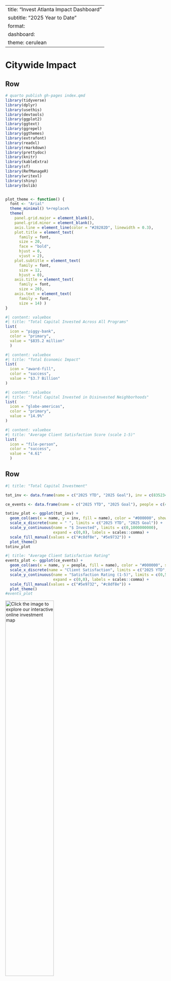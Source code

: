 
---
title: "Invest Atlanta Impact Dashboard"
subtitle: "2025 Year to Date"
format: 
  dashboard:
    theme: cerulean
---

# Citywide Impact

## Row {height="30%"}

```r
# quarto publish gh-pages index.qmd
library(tidyverse)
library(dplyr)
library(usethis)
library(devtools)
library(ggplot2)
library(ggtext)
library(ggrepel)
library(ggthemes)
library(extrafont)
library(readxl)
library(rmarkdown)
library(prettydoc)
library(knitr)
library(kableExtra)
library(sf)
library(RefManageR)
library(writexl)
library(shiny)
library(bslib)


plot_theme <- function() {
  font <- "Arial"
  theme_minimal() %+replace%
  theme(
    panel.grid.major = element_blank(),
    panel.grid.minor = element_blank(),
    axis.line = element_line(color = "#28282D", linewidth = 0.3),
    plot.title = element_text(
      family = font,
      size = 20,
      face = "bold",
      hjust = 0,
      vjust = 2),
    plot.subtitle = element_text(
      family = font,
      size = 12,
      hjust = 0),
    axis.title = element_text(
      family = font,
      size = 20),
    axis.text = element_text(
      family = font,
      size = 14) ) 
}


```

``` r
#| content: valuebox
#| title: "Total Capital Invested Across All Programs"
list(
  icon = "piggy-bank", 
  color = "primary", 
  value = "$835.2 million"
  )
```

```r
#| content: valuebox
#| title: "Total Economic Impact"
list(
  icon = "award-fill",
  color = "success", 
  value = "$3.7 Billion"
)
```

```r
#| content: valuebox
#| title: "Total Capital Invested in Disinvested Neighborhoods"
list(
  icon = "globe-americas",
  color = "primary",
  value = "14.9%"
)
```

``` r
#| content: valuebox
#| title: "Average Client Satisfaction Score (scale 1-5)"
list(
  icon = "file-person", 
  color = "success", 
  value = "4.61"
  )
```


## Row {height="70%"}

``` r
#| title: "Total Capital Investment"

tot_inv <- data.frame(name = c("2025 YTD", "2025 Goal"), inv = c(835234141.82, 930000000))

ce_events <- data.frame(name = c("2025 YTD", "2025 Goal"), people = c(4.61, 4.3))

totinv_plot <- ggplot(tot_inv) +
  geom_col(aes(x = name, y = inv, fill = name), color = "#000000", show.legend = FALSE) +
  scale_x_discrete(name = " ", limits = c("2025 YTD", "2025 Goal")) +
  scale_y_continuous(name = "$ Invested", limits = c(0,1000000000), 
                     expand = c(0,0), labels = scales::comma) +
  scale_fill_manual(values = c("#c8df8e", "#5e9732")) +
  plot_theme()
totinv_plot
```



``` r
#| title: "Average Client Satisfaction Rating"
events_plot <- ggplot(ce_events) +
  geom_col(aes(x = name, y = people, fill = name), color = "#000000", show.legend = FALSE) +
  scale_x_discrete(name = "Client Satisfaction", limits = c("2025 YTD", "2025 Goal")) +
  scale_y_continuous(name = "Satisfaction Rating (1-5)", limits = c(0,5), 
                     expand = c(0,0), labels = scales::comma) +
  scale_fill_manual(values = c("#5e9732", "#c8df8e")) +
  plot_theme()
#events_plot
```
[![Click the image to explore our interactive online investment map](wins_map_20250910.png){width=55%}](https://iatl.maps.arcgis.com/apps/instant/basic/index.html?appid=112649da7b1d4fa58098c16cc402dcc4){target="_blank"}



# Small Business Investment

## Row {height="30%"}

``` r
#| content: valuebox
#| title: "Direct Investment"
list(
  icon = "piggy-bank", 
  color = "success", 
  value = "$7.7 Million"
  )
```

```r
#| content: valuebox
#| title: "Small Businesses Funded (Grants and Loans)"
list(
  icon = "award-fill",
  color = "primary",
  value = 37
)
```


``` r
#| content: valuebox
#| title: "Small Businesses Receiving Business Consulting Services"
list(
  icon = "door-open", 
  color = "success", 
  value = "467"
  )
```


``` r
#| content: valuebox
#| title: "Small Business Funded in Disinvested Neighborhoods"
list(
  icon = "globe-americas", 
  color = "primary", 
  value = "30.8%"
  )
```


## Row {height="70%"}

``` r
#| title: "Small Business Investment"
sb_inv <- data.frame(name = c("2025 YTD", "2025 Goal"), inv = c(7745209, 8500000))

sb_support <- data.frame(name = c("2025 YTD", "2025 Goal"), support = c(506, 1000))

sb_ta <- data.frame(name = c("2025 YTD", "2025 Goal"), hours = c(40, 400))

sbinv_plot <- ggplot(sb_inv) +
  geom_col(aes(x = name, y = inv, fill = name), color = "#000000", show.legend = FALSE) +
  scale_x_discrete(name = "Small Business Investment", limits = c("2025 YTD", "2025 Goal")) +
  scale_y_continuous(name = "Direct Investment ($)", limits = c(0,9000000), 
                     expand = c(0,0), labels = scales::comma) +
  scale_fill_manual(values = c("#009ddc", "#002d56")) +
  plot_theme()
sbinv_plot
```



``` r
#| title: "Small Businesses Supported via Grants, Loans, and Consulting"
sbsupport_plot <- ggplot(sb_support) +
  geom_col(aes(x = name, y = support, fill = name), color = "#000000", show.legend = FALSE) +
  scale_x_discrete(name = "Total Support", 
                   limits = c("2025 YTD", "2025 Goal")) +
  scale_y_continuous(name = "Number of Small Businesses", limits = c(0,1100), 
                     expand = c(0,0), labels = scales::comma) +
  scale_fill_manual(values = c("#5e9732", "#c8df8e")) +
  plot_theme()
sbsupport_plot
```

``` r
#| title: "Hours of Business Consulting Services"
sbta_plot <- ggplot(sb_ta) +
  geom_col(aes(x = name, y = hours, fill = name), color = "#000000", show.legend = FALSE) +
  scale_x_discrete(name = "Business Consulting", limits = c("2025 YTD", "2025 Goal")) +
  scale_y_continuous(name = "Services Provided (Hrs)", limits = c(0,500), 
                     expand = c(0,0), labels = scales::comma) +
  scale_fill_manual(values = c("#002d56", "#009ddc")) +
  plot_theme()
sbta_plot
```





# Neighborhood Investment


## Row {height="30%"}

``` r
#| content: valuebox
#| title: "NMTC Financing"
list(
  icon = "award-fill",
  color = "primary",
  value = "$21.5 Million"
)
```


```r
#| content: valuebox
#| title: "TAD Financing"
list(
  icon = "piggy-bank", 
  color = "success", 
  value = "$7.9 Million"
  )
```

```r
#| content: valuebox
#| title: "TAD Project Leveraged Capital"
list(
  icon = "door-open", 
  color = "primary", 
  value = "$202 Million"
  )
```


``` r
#| content: valuebox
#| title: "C-PACE Clean Energy Total Investment"
list(
  icon = "globe-americas",
  color = "success",
  value = "$25.4 Million"
)
```


## Row {height="70%"}

``` r
#| title: "Investment in Disinvested Neighborhoods"
nb_dn <- data.frame(Location = c("Disinvested Neighborhoods", "Citywide"), 
                    pct = c(14.9, 87.2))

nb_dn <- nb_dn %>% mutate(prop = pct / sum(nb_dn$pct), 
                          label = scales::percent(prop, accuracy = 0.1)) %>%
  arrange(prop) %>% mutate(ypos = cumsum(prop) - 0.5*prop, 
                           Location = factor(Location, levels = Location[order(-(prop))], ordered = TRUE))

nb_tad <- data.frame(name = c("Invest Atlanta", "Total Capital Investment"), 
                     support = c(29903000, 267334679.07))

nb_res <- data.frame(name = c("2025 YTD", "2025 Goal"), ppl = c(14019, 9000))

aemi_res <- data.frame(name = c("2025 YTD", "2025 Goal"), ppl = c(7655, 10000))

nbdn_plot <- ggplot(nb_dn) +
  geom_bar(aes(x = "", y = prop, fill = Location), color = "#000000", 
           stat = "identity", width = 1, show.legend = TRUE) +
  coord_polar("y", start = 0) +
  geom_text(aes(x = "", y = ypos, label = label), size = 4, color = "white") +
  scale_fill_manual(values = c("#009ddc", "#002d56")) +
  theme_void() +
  theme(legend.position = 'bottom', legend.text = element_text(size = 16))
#nbdn_plot
```


``` r
#| title: "Investment in Neighborhood Development"
nbtad_plot <- ggplot(nb_tad) +
  geom_col(aes(x = name, y = support, fill = name), color = "#000000", show.legend = FALSE) +
  scale_x_discrete(name = "Neighborhood Investment", limits = c("Invest Atlanta", "Total Capital Investment")) +
  scale_y_continuous(name = "Investment ($)", limits = c(0,300000000), 
                     expand = c(0,0), labels = scales::comma) +
  scale_fill_manual(values = c("#5e9732", "#c8df8e")) +
  plot_theme()
nbtad_plot
```


``` r
#| title: "Community Engagement: Invest Atlanta Events"
nbres_plot <- ggplot(nb_res) +
  geom_col(aes(x = name, y = ppl, fill = name), color = "#000000", show.legend = FALSE) +
  scale_x_discrete(name = " ", limits = c("2025 YTD", "2025 Goal")) +
  scale_y_continuous(name = "Attendees", limits = c(0,15000), 
                     expand = c(0,0), labels = scales::comma) +
  scale_fill_manual(values = c("#002d56", "#009ddc")) +
  plot_theme()
nbres_plot
```


``` r
#| title: "Atlanta Residents Served via AEMI Projects"
aemi_plot <- ggplot(aemi_res) +
  geom_col(aes(x = name, y = ppl, fill = name), color = "#000000", show.legend = FALSE) +
  scale_x_discrete(name = " ", limits = c("2025 YTD", "2025 Goal")) +
  scale_y_continuous(name = "Residents Served", limits = c(0,11000), 
                     expand = c(0,0), labels = scales::comma) +
  scale_fill_manual(values = c("#c8df8e", "#5e9732")) +
  plot_theme()
aemi_plot
```

# Housing


## Row {height="30%"}

``` r
#| content: valuebox
#| title: "Total Capital Invested (Housing)"
list(
  icon = "piggy-bank", 
  color = "success", 
  value = "$338.2 Million"
  )
```

```r
#| content: valuebox
#| title: "Total Affordable Housing Units Financed"
list(
  icon = "house-add",
  color = "primary",
  value = "770"
)
```


``` r
#| content: valuebox
#| title: "Affordable Units <60% AMI"
list(
  icon = "door-open", 
  color = "success", 
  value = 534
  )
```


``` r
#| content: valuebox
#| title: "Homeownership Incentives (Down Payment, Home Rehab)"
list(
  icon = "house-door", 
  color = "primary", 
  value = 183
  )
```

## Row {height="70%"}

``` r
#| title: "Affordable Housing Units Financed"
hs_ahu <- data.frame(name = c("2025 YTD", "2025 Goal"), inv = c(770, 1900))

hs_ho <- data.frame(name = c("2025 YTD", "2025 Goal"), support = c(183, 400))

hsahu_plot <- ggplot(hs_ahu) +
  geom_col(aes(x = name, y = inv, fill = name), color = "#000000", show.legend = FALSE) +
  scale_x_discrete(name = "Affordable Housing Units Funded", limits = c("2025 YTD", "2025 Goal")) +
  scale_y_continuous(name = "Number of Affordable Housing Units", limits = c(0,2000), 
                     expand = c(0,0), labels = scales::comma) +
  scale_fill_manual(values = c("#009ddc", "#002d56")) +
  plot_theme()

hsahu_plot
```



``` r
#| title: "Homeownership Incentives Provided"
hsho_plot <- ggplot(hs_ho) +
  geom_col(aes(x = name, y = support, fill = name), color = "#000000", show.legend = FALSE) +
  scale_x_discrete(name = " ", limits = c("2025 YTD", "2025 Goal")) +
  scale_y_continuous(name = "Number of Homeowners", limits = c(0,410), 
                     expand = c(0,0), labels = scales::comma) +
  scale_fill_manual(values = c("#5e9732", "#c8df8e")) +
  plot_theme()
hsho_plot
```

```r
#| title: "Housing Investments: Percentage Affordable"
units <- data.frame(years = c('2018','2019', '2020', '2021', '2022', '2023', '2024', '2025'),
                    aff = c(57.3, 55.5, 83.7, 83.0, 94.6, 85.9, 91, 74))
housing_aff <- ggplot(units) +
  geom_col(aes(x=years, y=aff), fill = "#009DDC", color = "#000000") +
  scale_y_continuous(name = "Affordable Housing Funded (%)", expand = c(0,0)) +
  scale_x_discrete(name = "Year") +
  plot_theme()
housing_aff
```



# Jobs & Employment

## Row {height="30%"}

``` r
#| content: valuebox
#| title: "Total Capital Investment (Jobs & Employment)"
list(
  icon = "door-open", 
  color = "primary", 
  value = "$328.8 Million"
  )
```

``` r
#| content: valuebox
#| title: "Total Jobs Impact"
list(
  icon = "globe-americas", 
  color = "success", 
  value = "3,033"
  )
```

```r
#| content: valuebox
#| title: "New Good Jobs Created"
list(
  icon = "piggy-bank",
  color = "primary",
  value = "353"
)
```

```r
#| content: valuebox
#| title: "Business Development Projects Closed"
list(
  icon = "bag-dash-fill",
  color = "success",
  value = 37
)

```


## Row {height="70%"}

``` r
#| title: "Business Development Projects"

biz_dev <- data.frame(name = c("2025 YTD", "2025 Goal"), closed = c(37, 30))

new_jobs <- data.frame(name = c("2025 YTD", "2025 Goal"), jobs = c(3033, 3500))

good_jobs <- data.frame(name = c("2025 YTD", "2025 Goal"), good = c(353, 1300))

bizdev_plot <- ggplot(biz_dev) +
  geom_col(aes(x = name, y = closed, fill = name), color = "#000000", show.legend = FALSE) +
  #ggtitle("Small Business Investment") +
  scale_x_discrete(name = "Business Development", limits = c("2025 YTD", "2025 Goal")) +
  scale_y_continuous(name = "Number of Closed Projects", limits = c(0,35), 
                     expand = c(0,0), labels = scales::comma) +
  scale_fill_manual(values = c("#009ddc", "#002d56")) +
  plot_theme()
#bizdev_plot
```



``` r
#| title: "Job Creation & Retention"
newjobs_plot <- ggplot(new_jobs) +
  geom_col(aes(x = name, y = jobs, fill = name), color = "#000000", show.legend = FALSE) +
  scale_x_discrete(name = "Employment Impact", limits = c("2025 YTD", "2025 Goal")) +
  scale_y_continuous(name = "Number of Jobs", limits = c(0,3600), 
                     expand = c(0,0), labels = scales::comma) +
  scale_fill_manual(values = c("#5e9732", "#c8df8e")) +
  plot_theme()
newjobs_plot
```



``` r
#| title: "Good Jobs Created"
goodjobs_plot <- ggplot(good_jobs) +
  geom_col(aes(x = name, y = good, fill = name), color = "#000000", show.legend = FALSE) +
  #ggtitle("Small Businesses Supported") +
  scale_x_discrete(name = "New Good Jobs ($40,000+/yr and full benefits)", limits = c("2025 YTD", "2025 Goal")) +
  scale_y_continuous(name = "Number of Good Jobs", limits = c(0,1700), 
                     expand = c(0,0), labels = scales::comma) +
  scale_fill_manual(values = c("#002d56", "#009ddc")) +
  plot_theme()
goodjobs_plot
```



```r
#| title: "Closed Business Development Projects by Priority Industry"

sectors <- data.frame(Industry = c("Food Access", "Technology & Innovation", "Professional Services"), 
                      total = c(.40625, .375, .21875))
sectors <- sectors %>% mutate(prop = total / sum(sectors$total), 
                          label = scales::percent(prop, accuracy = 0.1)) %>%
  arrange(prop) %>% mutate(ypos = cumsum(prop) - 0.5*prop, 
                           Industry = factor(Industry, levels = Industry[order(-(prop))], ordered = TRUE))

sectors_plot <- ggplot(sectors) +
  geom_bar(aes(x = "", y = total, fill = Industry), color = "#000000", 
           stat = "identity", width = 1, show.legend = TRUE) +
  coord_polar("y", start = 0) +
  geom_text(aes(x = "", y = ypos, label = label), size = 4, color = "white") +
  scale_fill_manual(values = c("#5e9732", "#002d56", "#009ddc")) +
  theme_void() +
    theme(legend.position = 'bottom', legend.text = element_text(size = 16))
sectors_plot
```





